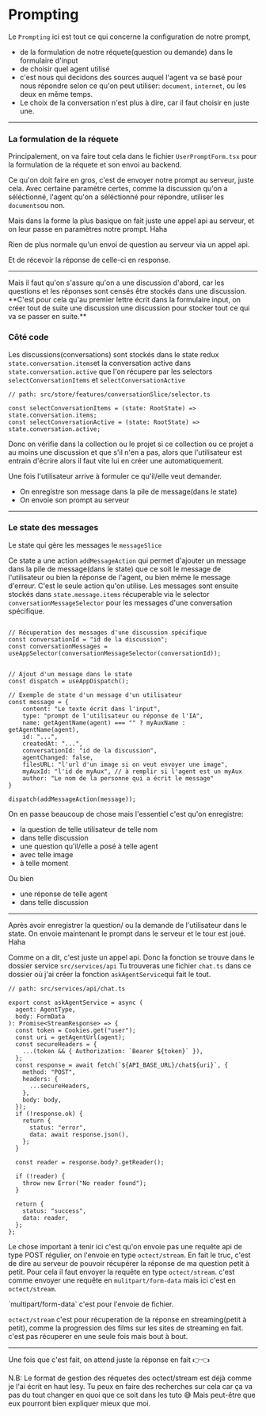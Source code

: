 
# Prompting

Le `Prompting` ici est tout ce qui concerne la configuration de notre prompt,

- de la formulation de notre réquete(question ou demande) dans le formulaire d'input
- de choisir quel agent utilisé
- c'est nous qui decidons des sources auquel l'agent va se basé pour nous répondre selon ce qu'on peut utiliser: `document`, `internet`, ou les deux en même temps.
- Le choix de la conversation n'est plus à dire, car il faut choisir en juste une.

---
### La formulation de la réquete
Principalement, on va faire tout cela dans le fichier `UserPromptForm.tsx` pour la formulation de la réquete et son envoi au backend.
<FolderTree
  data={UserPromptForm}
/>

Ce qu'on doit faire en gros, c'est de envoyer notre prompt au serveur, juste cela. Avec certaine paramètre certes, 
comme la discussion qu'on a séléctionné, l'agent qu'on a séléctionné pour répondre, utiliser les `documents`ou non. 

Mais dans la forme la plus basique on fait juste une appel api au serveur, et on leur passe en paramètres notre prompt. Haha

Rien de plus normale qu'un envoi de question au serveur via un appel api.

Et de récevoir la réponse de celle-ci en response.

--- 

<div className="tip">
Mais il faut qu'on s'assure qu'on a une discussion d'abord, car les questions et les réponses sont censés être stockés dans une discussion.
**C'est pour cela qu'au premier lettre écrit dans la formulaire input, on créer tout de suite une discussion une discussion pour stocker tout ce qui va se passer en suite.**
</div>

### Côté code 

Les discussions(conversations) sont stockés dans le state redux ```state.conversation.items```et la conversation active dans ```state.conversation.active```
que l'on récupere par les selectors ```selectConversationItems``` et ```selectConversationActive```

```tsx
// path: src/store/features/conversationSlice/selector.ts

const selectConversationItems = (state: RootState) => state.conversation.items;
const selectConversationActive = (state: RootState) => state.conversation.active;
```

Donc on vérifie dans la collection ou le projet si ce collection ou ce projet a au moins une discussion et que s'il n'en a pas, alors que 
l'utilisateur est entrain d'écrire alors il faut vite lui en créer une automatiquement.

Une fois l'utilisateur arrive à formuler ce qu'il/elle veut demander.

- On enregistre son message dans la pile de message(dans le state)
- On envoie son prompt au serveur

--- 

### Le state des messages

Le state qui gère les messages le `messageSlice`

<FolderTree
  data={MessageSlice}
/>

Ce state a une action `addMessageAction` qui permet d'ajouter un message dans la pile de message(dans le state)
que ce soit le message de l'utilisateur ou bien la réponse de l'agent, ou bien même le message d'erreur.
C'est le seule action qu'on utilise. Les messages sont ensuite stockés dans `state.message.items` récuperable via
le selector `conversationMessageSelector` pour les messages d'une conversation spécifique.

```tsx

// Récuperation des messages d'une discussion spécifique
const conversationId = "id de la discussion";
const conversationMessages = useAppSelector(conversationMessageSelector(conversationId));


// Ajout d'un message dans le state
const dispatch = useAppDispatch();

// Exemple de state d'un message d'un utilisateur
const message = {
    content: "Le texte écrit dans l'input",
    type: "prompt de l'utilisateur ou réponse de l'IA",
    name: getAgentName(agent) === "" ? myAuxName : getAgentName(agent),
    id: "...",
    createdAt: "...",
    conversationId: "id de la discussion",
    agentChanged: false,
    filesURL: "l'url d'un image si on veut envoyer une image",
    myAuxId: "l'id de myAux", // à remplir si l'agent est un myAux
    author: "Le nom de la personne qui a écrit le message"
}

dispatch(addMessageAction(message));

```

On en passe beaucoup de chose mais l'essentiel c'est qu'on enregistre:
- la question de telle utilisateur de telle nom
- dans telle discussion
- une question qu'il/elle a posé à telle agent
- avec telle image
- à telle moment


Ou bien
- une réponse de telle agent
- dans telle discussion

---

Après avoir enregistrer la question/ ou la demande de l'utilisateur dans le state. On envoie maintenant le prompt dans 
le serveur et le tour est joué. Haha 

Comme on a dit, c'est juste un appel api. Donc la fonction se trouve dans le dossier service `src/services/api`
Tu trouveras une fichier `chat.ts` dans ce dossier où j'ai créer la fonction `askAgentService`qui fait le tout.

```tsx
// path: src/services/api/chat.ts

export const askAgentService = async (
  agent: AgentType,
  body: FormData
): Promise<StreamResponse> => {
  const token = Cookies.get("user");
  const uri = getAgentUrl(agent);
  const secureHeaders = {
    ...(token && { Authorization: `Bearer ${token}` }),
  };
  const response = await fetch(`${API_BASE_URL}/chat${uri}`, {
    method: "POST",
    headers: {
      ...secureHeaders,
    },
    body: body,
  });
  if (!response.ok) {
    return {
      status: "error",
      data: await response.json(),
    };
  }

  const reader = response.body?.getReader();

  if (!reader) {
    throw new Error("No reader found");
  }

  return {
    status: "success",
    data: reader,
  };
};
```

Le chose important à tenir ici c'est qu'on envoie pas une requête api de type POST régulier, on l'envoie en type `octect/stream`.
En fait le truc, c'est de dire au serveur de pouvoir récupérer la réponse de ma question petit à petit.
Pour cela il faut envoyer la requête en type `octect/stream`. 
c'est comme envoyer une requête en `mulitpart/form-data` mais ici c'est en `octect/stream`.

<div className="tip">
  `multipart/form-data` c'est pour l'envoie de fichier.

  `octect/stream` c'est pour récuperation de la réponse en streaming(petit à petit), comme la progression des films sur les sites de streaming en fait.
  c'est pas récuperer en une seule fois mais bout à bout.
</div>

---

Une fois que c'est fait, on attend juste la réponse en fait 👉​👈​

<div class="note">
N.B: Le format de gestion des réquetes des octect/stream est déjà comme je l'ai écrit en haut lesy. Tu peux en faire des recherches sur cela car ça va pas du tout changer
en quoi que ce soit dans les tuto 😅 Mais peut-être que eux pourront bien expliquer mieux que moi.
</div>








